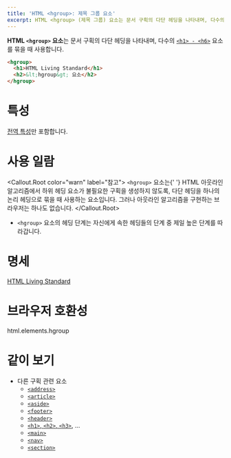 ```yaml
---
title: 'HTML <hgroup>: 제목 그룹 요소'
excerpt: HTML <hgroup> (제목 그룹) 요소는 문서 구획의 다단 헤딩을 나타내며, 다수의 <h1> - <h6> 요소를 묶을 때 사용합니다.
---
```


**HTML `<hgroup>` 요소**는 문서 구획의 다단 헤딩을 나타내며, 다수의 [`<h1> - <h6>`]('./Heading_Elements') 요소를 묶을 때 사용합니다.

<Demo height={120} />

```html name=demo
<hgroup>
  <h1>HTML Living Standard</h1>
  <h2>&lt;hgroup&gt; 요소</h2>
</hgroup>
```

# 특성

[전역 특성](/docs/Web/HTML/Global_attributes)만 포함합니다.

# 사용 일람

<Callout.Root color="warn" label="참고">
  <code>&lt;hgroup&gt;</code> 요소는{' '}
  <Anchor href="https://html.spec.whatwg.org/multipage/sections.html#outline">HTML 아웃라인 알고리즘</Anchor>에서 하위
  헤딩 요소가 불필요한 구획을 생성하지 않도록, 다단 헤딩을 하나의 논리 헤딩으로 묶을 때 사용하는 요소입니다. 그러나
  아웃라인 알고리즘을 구현하는 브라우저는 하나도 없습니다.
</Callout.Root>

- `<hgroup>` 요소의 헤딩 단계는 자신에게 속한 헤딩들의 단계 중 제일 높은 단계를 따라갑니다.

# 명세

[HTML Living Standard](https://html.spec.whatwg.org/multipage/semantics.html#the-hgroup-element)

# 브라우저 호환성

<BrowserCompat>html.elements.hgroup</BrowserCompat>

# 같이 보기

- 다른 구획 관련 요소
  - [`<address>`](./address)
  - [`<article>`](./article)
  - [`<aside>`](./aside)
  - [`<footer>`](./footer)
  - [`<header>`](./header)
  - [`<h1>`, `<h2>`, `<h3>`](./Heading_Elements), ...
  - [`<main>`](./main)
  - [`<nav>`](./nav)
  - [`<section>`](./section)
